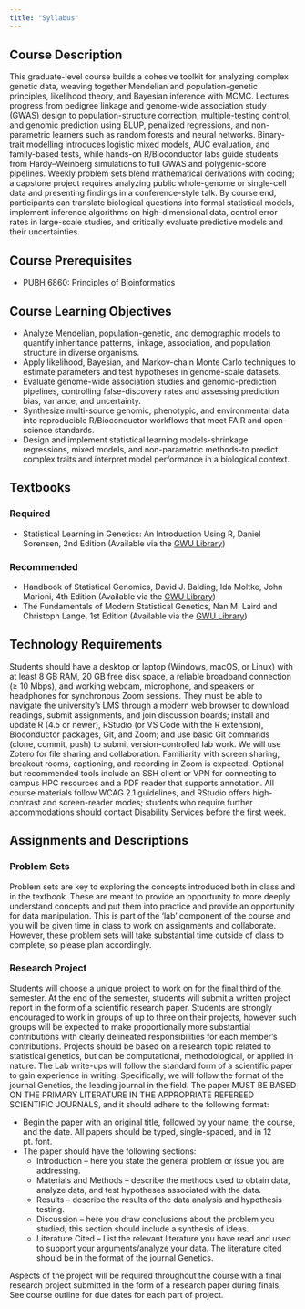 ```yaml
---
title: "Syllabus"
---
```


## Course Description

This graduate-level course builds a cohesive toolkit for analyzing complex genetic data, weaving together Mendelian and population-genetic principles, likelihood theory, and Bayesian inference with MCMC. Lectures progress from pedigree linkage and genome-wide association study (GWAS) design to population-structure correction, multiple-testing control, and genomic prediction using BLUP, penalized regressions, and non-parametric learners such as random forests and neural networks. Binary-trait modelling introduces logistic mixed models, AUC evaluation, and family-based tests, while hands-on R/Bioconductor labs guide students from Hardy–Weinberg simulations to full GWAS and polygenic-score pipelines. Weekly problem sets blend mathematical derivations with coding; a capstone project requires analyzing public whole-genome or single-cell data and presenting findings in a conference-style talk. By course end, participants can translate biological questions into formal statistical models, implement inference algorithms on high-dimensional data, control error rates in large-scale studies, and critically evaluate predictive models and their uncertainties.

## Course Prerequisites 

* PUBH 6860: Principles of Bioinformatics

## Course Learning Objectives

- Analyze Mendelian, population-genetic, and demographic models to quantify inheritance patterns, linkage, association, and population structure in diverse organisms. 
- Apply likelihood, Bayesian, and Markov-chain Monte Carlo techniques to estimate parameters and test hypotheses in genome-scale datasets.
- Evaluate genome-wide association studies and genomic-prediction pipelines, controlling false-discovery rates and assessing prediction bias, variance, and uncertainty.
- Synthesize multi-source genomic, phenotypic, and environmental data into reproducible R/Bioconductor workflows that meet FAIR and open-science standards.
- Design and implement statistical learning models-shrinkage regressions, mixed models, and non-parametric methods-to predict complex traits and interpret model performance in a biological context.

## Textbooks

### Required

- Statistical Learning in Genetics: An Introduction Using R, Daniel Sorensen, 2nd Edition (Available via the [GWU Library](https://wrlc-gwu.primo.exlibrisgroup.com/discovery/fulldisplay?docid=alma99186479493504107&context=L&vid=01WRLC_GWA:live&lang=en&search_scope=DN_and_CI&adaptor=Local%20Search%20Engine&tab=Everything&query=any,contains,Statistical%20Learning%20in%20Genetics%20:%20An%20Introduction%20Using%20R))

### Recommended

- Handbook of Statistical Genomics, David J. Balding, Ida Moltke, John Marioni, 4th Edition (Available via the [GWU Library](https://wrlc-gwu.primo.exlibrisgroup.com/discovery/fulldisplay?docid=alma99186542370004107&context=L&vid=01WRLC_GWA:live&lang=en&search_scope=DN_and_CI&adaptor=Local%20Search%20Engine&tab=Everything&query=any,contains,Handbook%20of%20Statistical%20Genomics&offset=0))
- The Fundamentals of Modern Statistical Genetics, Nan M. Laird and Christoph Lange, 1st Edition (Available via the [GWU Library](https://wrlc-gwu.primo.exlibrisgroup.com/permalink/01WRLC_GWA/1j51gk4/alma9987533363604107))

## Technology Requirements

Students should have a desktop or laptop (Windows, macOS, or Linux) with at least 8 GB RAM, 20 GB free disk space, a reliable broadband connection (≥ 10 Mbps), and working webcam, microphone, and speakers or headphones for synchronous Zoom sessions. They must be able to navigate the university’s LMS through a modern web browser to download readings, submit assignments, and join discussion boards; install and update R (4.5 or newer), RStudio (or VS Code with the R extension), Bioconductor packages, Git, and Zoom; and use basic Git commands (clone, commit, push) to submit version-controlled lab work. We will use Zotero for file sharing and collaboration. Familiarity with screen sharing, breakout rooms, captioning, and recording in Zoom is expected. Optional but recommended tools include an SSH client or VPN for connecting to campus HPC resources and a PDF reader that supports annotation. All course materials follow WCAG 2.1 guidelines, and RStudio offers high-contrast and screen-reader modes; students who require further accommodations should contact Disability Services before the first week.

## Assignments and Descriptions

### Problem Sets 

Problem sets are key to exploring the concepts introduced both in class and in the textbook.  These are meant to provide an opportunity to more deeply understand concepts and put them into practice and provide an opportunity for data manipulation.  This is part of the ‘lab’ component of the course and you will be given time in class to work on assignments and collaborate.  However, these problem sets will take substantial time outside of class to complete, so please plan accordingly.

### Research Project

Students will choose a unique project to work on for the final third of the semester. At the end of the semester, students will submit a written project report in the form of a scientific research paper. Students are strongly encouraged to work in groups of up to three on their projects, however such groups will be expected to make proportionally more substantial contributions with clearly delineated responsibilities for each member’s contributions. Projects should be based on a research topic related to statistical genetics, but can be computational, methodological, or applied in nature. The Lab write-ups will follow the standard form of a scientific paper to gain experience in writing.  Specifically, we will follow the format of the journal Genetics, the leading journal in the field.  The paper MUST BE BASED ON THE PRIMARY LITERATURE IN THE APPROPRIATE REFEREED SCIENTIFIC JOURNALS, and it should adhere to the following format:

- Begin the paper with an original title, followed by your name, the course, and the date.  All papers should be typed, single-spaced, and in 12 pt. font.
- The paper should have the following sections:
    - Introduction – here you state the general problem or issue you are addressing.
    - Materials and Methods – describe the methods used to obtain data, analyze data, and test hypotheses associated with the data.
    - Results – describe the results of the data analysis and hypothesis testing. 
    - Discussion – here you draw conclusions about the problem you studied; this section should include a synthesis of ideas.
    - Literature Cited – List the relevant literature you have read and used to support your arguments/analyze your data.  The literature cited should be in the format of the journal Genetics.
    
Aspects of the project will be required throughout the course with a final research project submitted in the form of a research paper during finals. See course outline for due dates for each part of project.


